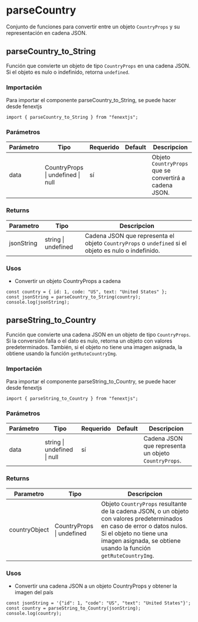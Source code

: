 # parseCountry

Conjunto de funciones para convertir entre un objeto `CountryProps` y su representación en cadena JSON.

## parseCountry_to_String

Función que convierte un objeto de tipo `CountryProps` en una cadena JSON. Si el objeto es nulo o indefinido, retorna `undefined`.

### Importación

Para importar el componente parseCountry_to_String, se puede hacer desde fenextjs

```tsx copy
import { parseCountry_to_String } from "fenextjs";
```

### Parámetros

| Parámetro | Tipo | Requerido | Default | Descripcion |
| --------- | ---- | --------- | ------- | ----------- |
| data | CountryProps \| undefined \| null | sí |  | Objeto `CountryProps` que se convertirá a cadena JSON. |
### Returns

| Parametro | Tipo | Descripcion |
| --------- | ---- | ----------- |
| jsonString | string \| undefined  | Cadena JSON que representa el objeto `CountryProps` o `undefined` si el objeto es nulo o indefinido. |
### Usos

- Convertir un objeto CountryProps a cadena

```tsx copy
const country = { id: 1, code: "US", text: "United States" };
const jsonString = parseCountry_to_String(country);
console.log(jsonString);
```



## parseString_to_Country

Función que convierte una cadena JSON en un objeto de tipo `CountryProps`. Si la conversión falla o el dato es nulo, retorna un objeto con valores predeterminados. También, si el objeto no tiene una imagen asignada, la obtiene usando la función `getRuteCountryImg`.

### Importación

Para importar el componente parseString_to_Country, se puede hacer desde fenextjs

```tsx copy
import { parseString_to_Country } from "fenextjs";
```

### Parámetros

| Parámetro | Tipo | Requerido | Default | Descripcion |
| --------- | ---- | --------- | ------- | ----------- |
| data | string \| undefined \| null | sí |  | Cadena JSON que representa un objeto `CountryProps`. |
### Returns

| Parametro | Tipo | Descripcion |
| --------- | ---- | ----------- |
| countryObject | CountryProps \| undefined  | Objeto `CountryProps` resultante de la cadena JSON, o un objeto con valores predeterminados en caso de error o datos nulos. Si el objeto no tiene una imagen asignada, se obtiene usando la función `getRuteCountryImg`. |
### Usos

- Convertir una cadena JSON a un objeto CountryProps y obtener la imagen del país

```tsx copy
const jsonString = '{"id": 1, "code": "US", "text": "United States"}';
const country = parseString_to_Country(jsonString);
console.log(country);
```



